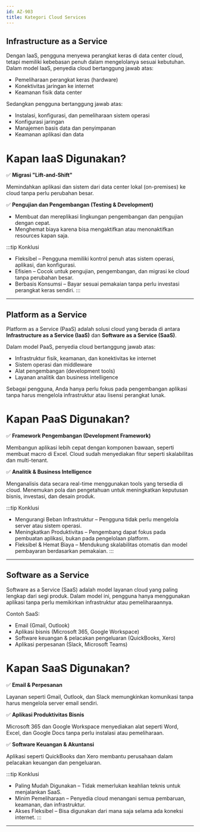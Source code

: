 ```yaml
---
id: AZ-903
title: Kategori Cloud Services 
---
```


## Infrastructure as a Service

Dengan IaaS, pengguna menyewa perangkat keras di data center cloud, tetapi memiliki kebebasan penuh dalam mengelolanya sesuai kebutuhan.
Dalam model IaaS, penyedia cloud bertanggung jawab atas:

- Pemeliharaan perangkat keras (hardware)
- Konektivitas jaringan ke internet
- Keamanan fisik data center

Sedangkan pengguna bertanggung jawab atas:

- Instalasi, konfigurasi, dan pemeliharaan sistem operasi
- Konfigurasi jaringan
- Manajemen basis data dan penyimpanan
- Keamanan aplikasi dan data


# Kapan IaaS Digunakan?

✅ **Migrasi "Lift-and-Shift"**

Memindahkan aplikasi dan sistem dari data center lokal (on-premises) ke cloud tanpa perlu perubahan besar.

✅ **Pengujian dan Pengembangan (Testing & Development)**
- Membuat dan mereplikasi lingkungan pengembangan dan pengujian dengan cepat.
- Menghemat biaya karena bisa mengaktifkan atau menonaktifkan resources kapan saja.

:::tip Konklusi
- Fleksibel – Pengguna memiliki kontrol penuh atas sistem operasi, aplikasi, dan konfigurasi.
- Efisien – Cocok untuk pengujian, pengembangan, dan migrasi ke cloud tanpa perubahan besar.
- Berbasis Konsumsi – Bayar sesuai pemakaian tanpa perlu investasi perangkat keras sendiri.
:::

---------------------------------------------------------------------------------------------------------------------------------------------------

## Platform as a Service

Platform as a Service (PaaS) adalah solusi cloud yang berada di antara **Infrastructure as a Service (IaaS)** dan **Software as a Service (SaaS)**.

Dalam model PaaS, penyedia cloud bertanggung jawab atas:

- Infrastruktur fisik, keamanan, dan konektivitas ke internet
- Sistem operasi dan middleware
- Alat pengembangan (development tools)
- Layanan analitik dan business intelligence

Sebagai pengguna, Anda hanya perlu fokus pada pengembangan aplikasi tanpa harus mengelola infrastruktur atau lisensi perangkat lunak.

# Kapan PaaS Digunakan?

✅ **Framework Pengembangan (Development Framework)**

Membangun aplikasi lebih cepat dengan komponen bawaan, seperti membuat macro di Excel.
Cloud sudah menyediakan fitur seperti skalabilitas dan multi-tenant.

✅ **Analitik & Business Intelligence**

Menganalisis data secara real-time menggunakan tools yang tersedia di cloud.
Menemukan pola dan pengetahuan untuk meningkatkan keputusan bisnis, investasi, dan desain produk.

:::tip Konklusi
- Mengurangi Beban Infrastruktur – Pengguna tidak perlu mengelola server atau sistem operasi.
- Meningkatkan Produktivitas – Pengembang dapat fokus pada pembuatan aplikasi, bukan pada pengelolaan platform.
- Fleksibel & Hemat Biaya – Mendukung skalabilitas otomatis dan model pembayaran berdasarkan pemakaian.
:::

---------------------------------------------------------------------------------------------------------------------------------------------------

## Software as a Service

Software as a Service (SaaS) adalah model layanan cloud yang paling lengkap dari segi produk. 
Dalam model ini, pengguna hanya menggunakan aplikasi tanpa perlu memikirkan infrastruktur atau pemeliharaannya.

Contoh SaaS:

- Email (Gmail, Outlook)
- Aplikasi bisnis (Microsoft 365, Google Workspace)
- Software keuangan & pelacakan pengeluaran (QuickBooks, Xero)
- Aplikasi perpesanan (Slack, Microsoft Teams)

# Kapan SaaS Digunakan?

✅ **Email & Perpesanan**

Layanan seperti Gmail, Outlook, dan Slack memungkinkan komunikasi tanpa harus mengelola server email sendiri.

✅ **Aplikasi Produktivitas Bisnis**

Microsoft 365 dan Google Workspace menyediakan alat seperti Word, Excel, dan Google Docs tanpa perlu instalasi atau pemeliharaan.

✅ **Software Keuangan & Akuntansi**

Aplikasi seperti QuickBooks dan Xero membantu perusahaan dalam pelacakan keuangan dan pengeluaran.


:::tip Konklusi
- Paling Mudah Digunakan – Tidak memerlukan keahlian teknis untuk menjalankan SaaS.
- Minim Pemeliharaan – Penyedia cloud menangani semua pembaruan, keamanan, dan infrastruktur.
- Akses Fleksibel – Bisa digunakan dari mana saja selama ada koneksi internet.
:::

---------------------------------------------------------------------------------------------------------------------------------------------------
